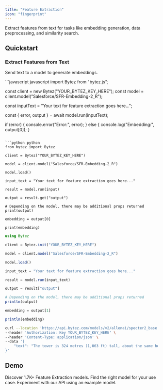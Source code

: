 ```yaml
---
title: "Feature Extraction"
icon: "fingerprint"
---
```

<Tip>Extract features from text for tasks like embedding generation, data preprocessing, and similarity search.</Tip>

## Quickstart
### Extract Features from Text
Send text to a model to generate embeddings.

<CodeGroup>
```javascript javascript 
import Bytez from "bytez.js";

const client = new Bytez("YOUR_BYTEZ_KEY_HERE");
const model = client.model("Salesforce/SFR-Embedding-2_R");

const inputText = "Your text for feature extraction goes here...";

const { error, output } = await model.run(inputText);

if (error) {
  console.error("Error:", error);
} else {
  console.log("Embedding:", output[0]);
}
```

```python python
from bytez import Bytez

client = Bytez("YOUR_BYTEZ_KEY_HERE")

model = client.model("Salesforce/SFR-Embedding-2_R")

model.load()

input_text = "Your text for feature extraction goes here..."

result = model.run(input)

output = result.get("output")

# Depending on the model, there may be additional props returned
print(output)

embedding = output[0]

print(embedding)
```

```julia julia
using Bytez

client = Bytez.init("YOUR_BYTEZ_KEY_HERE")

model = client.model("Salesforce/SFR-Embedding-2_R")

model.load()

input_text = "Your text for feature extraction goes here..."

result = model.run(input_text)

output = result["output"]

# Depending on the model, there may be additional props returned
println(output)

embedding = output[1]

println(embedding)
```

```bash rest
curl --location 'https://api.bytez.com/models/v2/allenai/specter2_base' \
--header 'Authorization: Key YOUR_BYTEZ_KEY_HERE' \
--header 'Content-Type: application/json' \
--data '{
    "text": "The tower is 324 metres (1,063 ft) tall, about the same height as an 81-storey building, and the tallest structure in Paris. Its base is square, measuring 125 metres (410 ft) on each side. It was the first structure to reach a height of 300 metres. Excluding transmitters, the Eiffel Tower is the second tallest free-standing structure in France after the Millau Viaduct."
}'
```

</CodeGroup>

## Demo

<CardGroup>

<Card title="Explore Models" href="/model-api/playground/models" icon="cube">
  Discover 1.7K+ Feature Extraction models. Find the right model for your use case.
</Card>

<Card title="API Playground" href="/model-api/playground/open-source/examples/text-as-input/feature-extraction" icon="webhook">
  Experiment with our API using an example model.
</Card>

</CardGroup>